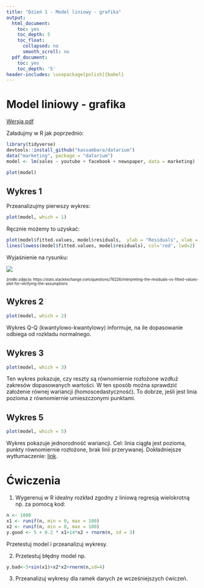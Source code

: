```yaml
---
title: "Dzień 1 - Model liniowy - grafika"
output:
  html_document:
    toc: yes
    toc_depth: 5
    toc_float:
      collapsed: no
      smooth_scroll: no
  pdf_document:
    toc: yes
    toc_depth: '5'
header-includes: \usepackage[polish]{babel}
---
```

<style type="text/css">
.title {
  display: none;
}

.table {
    width:70%;
}

#getting-started img {
  margin-right: 10px;
}

</style>



# Model liniowy - grafika

[Wersja pdf](modelliniowygrafika.pdf) 

Załadujmy w R jak poprzednio:

```r
library(tidyverse)
devtools::install_github("kassambara/datarium")
data("marketing", package = "datarium")
model <- lm(sales ~ youtube + facebook + newspaper, data = marketing)
```
```r

plot(model)
```

## Wykres 1

Przeanalizujmy pierwszy wykres:

```r
plot(model, which = 1)
```

Ręcznie możemy to uzyskać:
```r
plot(model$fitted.values, model$residuals,  ylab = "Residuals", xlab = "Fitted values", )
lines(lowess(model$fitted.values, model$residuals), col='red', lwd=2)
```

Wyjaśnienie na rysunku:

![](g1.png)

<sub><sup>źródło zdjęcia: https://stats.stackexchange.com/questions/76226/interpreting-the-residuals-vs-fitted-values-plot-for-verifying-the-assumptions</sub>

## Wykres 2

```r
plot(model, which = 2)
```

Wykres Q-Q (kwantylowo-kwantylowy) informuje, na ile dopasowanie odbiega od rozkładu normalnego.

## Wykres 3

```r
plot(model, which = 3)
```

Ten wykres pokazuje, czy reszty są równomiernie rozłożone wzdłuż zakresów dopasowanych wartości. W ten sposób można sprawdzić założenie równej wariancji (homoscedastyczność). To dobrze, jeśli jest linia pozioma z równomiernie umieszczonymi punktami.

## Wykres 5

```r
plot(model, which = 5)
```

Wykres pokazuje jednorodność wariancji. Cel: linia ciągła jest pozioma, punkty równomiernie rozłożone, brak linii przerywanej. Dokładniejsze wytłumaczenie: [link](http://prac.im.pwr.wroc.pl/~sobczyk/dydaktyka/diagnostyka_regresji.pdf).

# Ćwiczenia

1. Wygerenuj w R idealny rozkład zgodny z liniową regresją wielokrotną np. za pomocą kod:

```r
n <- 1000      
x1 <- runif(n, min = 0, max = 100)
x2 <- runif(n, min = 0, max = 100)
y.good <- 5 + 0.2 * x1+14*x2 + rnorm(n, sd = 3)
```

Przetestuj model i przeanalizuj wykresy.

2. Przetestuj błędny model np.
```r
y.bad<-5+sin(x1)+x2*x2+rnorm(n,sd=4)
```

3. Przeanalizuj wykresy dla ramek danych ze wcześniejszych ćwiczeń.
</div>

